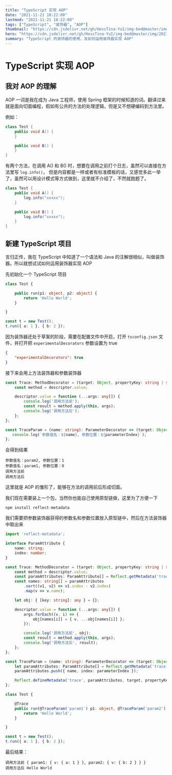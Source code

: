 ```yaml
---
title: "TypeScript 实现 AOP"
date: "2021-11-21 18:22:00"
lastmod: "2021-11-21 18:22:00"
tags: ["TypeScript", "装饰器", "AOP"]
thumbnail: "https://cdn.jsdelivr.net/gh/HessTina-YuI/img-bed@master/img/2021-11-21-01.png"
hero: "https://cdn.jsdelivr.net/gh/HessTina-YuI/img-bed@master/img/2021-11-21-02.png"
summary: "TypeScript 的装饰器的使用，及如何运用装饰器实现 AOP"
---
```


# TypeScript 实现 AOP

## 我对 AOP 的理解

AOP 一词是我在成为 Java 工程师，使用 Spring 框架的时候知道的词。翻译过来就是面向切面编程，假如有公共的方法的处理逻辑，但是又不想硬编码到方法里。

例如：

```java
class Test {
    public void A() {
    }

    public void B() {
    }
}
```

有两个方法，在调用 A() 和 B() 时，想要在调用之前打个日志，虽然可以直接在方法里写 `log.info()`，
但是内容都是一样或者有标准模板的话，又感觉多此一举了，虽然可以用设计模式等方式做到，这里就不介绍了，不然就跑题了。

```java {3,7}
class Test {
    public void A() {
        log.info("xxxxx");
    }

    public void B() {
        log.info("xxxxx");
    }
}
```

## 新建 TypeScript 项目

言归正传，我在 TypeScript 中知道了一个语法和 Java 的注解很相似，叫做装饰器。所以就想试试如何运用装饰器实现 AOP

先初始化一个 TypeScript 项目

```typescript
class Test {

    public run(p1: object, p2: object) {
        return 'Hello World';
    }

}

const t = new Test();
t.run({ a: 1 }, { b: 2 });
```

因为装饰器还处于草案的阶段，需要在配置文件中开启，打开 `tsconfig.json` 文件，并打开把 `experimentalDecorators` 参数设置为 true

```json
{
    "experimentalDecorators": true
}
```

接下来会用上方法装饰器和参数装饰器

```TypeScript
const Trace: MethodDecorator = (target: Object, propertyKey: string | symbol, descriptor: PropertyDescriptor) => {
    const method = descriptor.value;

    descriptor.value = function (...args: any[]) {
        console.log('调用方法前');
        const result = method.apply(this, args);
        console.log('调用方法后');
    };
};

const TraceParam = (name: string): ParameterDecorator => (target: Object, propertyKey: string | symbol, parameterIndex: number) => {
   console.log(`参数值名：${name}, 参数位置：${parameterIndex}`);
};
```

会得到结果

```shell
参数值名：param2, 参数位置：1
参数值名：param1, 参数位置：0
调用方法前
调用方法后
```

这里就是 AOP 的雏形了，能够在方法的调用前后形成切面。

我们现在需要装上一个包，当然你也能自己使用原型链做，这里为了方便一下

```
npm install reflect-metadata
```

我们需要把参数装饰器获得的参数名和参数位置放入原型链中，然后在方法装饰器中取出来

```TypeScript
import 'reflect-metadata';

interface ParamAttribute {
    name: string;
    index: number;
}

const Trace: MethodDecorator = (target: Object, propertyKey: string | symbol, descriptor: PropertyDescriptor) => {
    const method = descriptor.value;
    const paramAttributes: ParamAttribute[] = Reflect.getMetadata('trace', target, propertyKey) || [];
    const names: string[] = paramAttributes
        .sort((v1, v2) => v1.index - v2.index)
        .map(v => v.name);

    let obj: { [key: string]: any } = {};

    descriptor.value = function (...args: any[]) {
        args.forEach((v, i) => {
            obj[names[i]] = { v, ...obj[names[i]] };
        });

        console.log('调用方法前', obj);
        const result = method.apply(this, args);
        console.log('调用方法后', result);
    };
};

const TraceParam = (name: string): ParameterDecorator => (target: Object, propertyKey: string | symbol, parameterIndex: number) => {
    let paramAttributes: ParamAttribute[] = Reflect.getMetadata('trace', target, propertyKey) || [];
    paramAttributes.push({ name, index: parameterIndex });

    Reflect.defineMetadata('trace', paramAttributes, target, propertyKey);
};

class Test {

    @Trace
    public run(@TraceParam('param1') p1: object, @TraceParam('param2') p2: object) {
        return 'Hello World';
    }

}

const t = new Test();
t.run({ a: 1 }, { b: 2 });
```

最后结果：

```shell
调用方法前 { param1: { v: { a: 1 } }, param2: { v: { b: 2 } } }
调用方法后 Hello World
```

